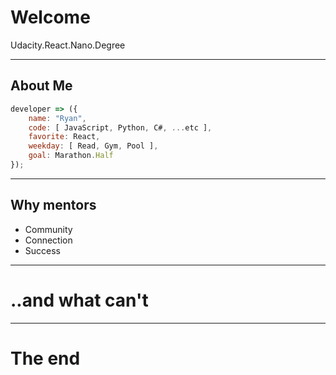 
<Head>
    <title>Welcome Webinar</title>
</Head>

# Welcome

Udacity.React.Nano.Degree

---

## About Me

```javascript
developer => ({
    name: "Ryan",
    code: [ JavaScript, Python, C#, ...etc ],
    favorite: React,
    weekday: [ Read, Gym, Pool ],
    goal: Marathon.Half
});
```

---

## Why mentors

-   Community
-   Connection
-   Success

---

# ..and what can't

---

# The end
